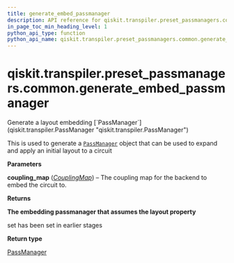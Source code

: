 ```yaml
---
title: generate_embed_passmanager
description: API reference for qiskit.transpiler.preset_passmanagers.common.generate_embed_passmanager
in_page_toc_min_heading_level: 1
python_api_type: function
python_api_name: qiskit.transpiler.preset_passmanagers.common.generate_embed_passmanager
---
```


# qiskit.transpiler.preset\_passmanagers.common.generate\_embed\_passmanager

<Function id="qiskit.transpiler.preset_passmanagers.common.generate_embed_passmanager" name="generate_embed_passmanager" isDedicatedPage={true} github="https://github.com/qiskit/qiskit/tree/stable/0.23/qiskit/transpiler/preset_passmanagers/common.py" signature="generate_embed_passmanager(coupling_map)">
  Generate a layout embedding [`PassManager`](qiskit.transpiler.PassManager "qiskit.transpiler.PassManager")

  This is used to generate a [`PassManager`](qiskit.transpiler.PassManager "qiskit.transpiler.PassManager") object that can be used to expand and apply an initial layout to a circuit

  **Parameters**

  **coupling\_map** ([*CouplingMap*](qiskit.transpiler.CouplingMap "qiskit.transpiler.CouplingMap")) – The coupling map for the backend to embed the circuit to.

  **Returns**

  **The embedding passmanager that assumes the layout property**

  set has been set in earlier stages

  **Return type**

  [PassManager](qiskit.transpiler.PassManager "qiskit.transpiler.PassManager")
</Function>

